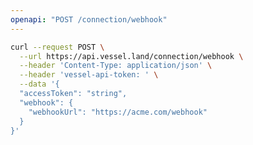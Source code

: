 ```yaml
---
openapi: "POST /connection/webhook"
---
```


<RequestExample>

```bash Request
curl --request POST \
  --url https://api.vessel.land/connection/webhook \
  --header 'Content-Type: application/json' \
  --header 'vessel-api-token: ' \
  --data '{
  "accessToken": "string",
  "webhook": {
    "webhookUrl": "https://acme.com/webhook"
  }
}'
```

</RequestExample>
